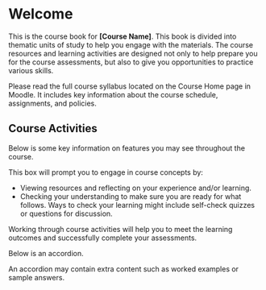 # Welcome {.unnumbered}

This is the course book for **[Course Name]**. This book is divided into thematic units of study to help you engage with the materials. The course resources and learning activities are designed not only to help prepare you for the course assessments, but also to give you opportunities to practice various skills.

::: {.note icon="true"}

Please read the full course syllabus located on the Course Home page in Moodle. It includes key information about the course schedule, assignments, and policies. 

:::

## Course Activities

Below is some key information on features you may see throughout the course.

::: {.learning-activity}

This box will prompt you to engage in course concepts by:

- Viewing resources and reflecting on your experience and/or learning. 
- Checking your understanding to make sure you are ready for what follows. Ways to check your learning might include self-check quizzes or questions for discussion.

::: {.note}

Working through course activities will help you to meet the learning outcomes and successfully complete your assessments.

:::

:::

Below is an accordion.

::: {.accordion title="This is an accordion. Click/tap this banner to show/hide the content."}

An accordion may contain extra content such as worked examples or sample answers.

:::


